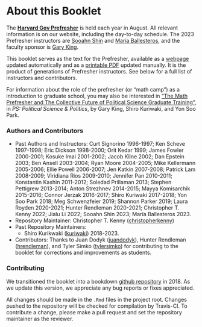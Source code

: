 # About this Booklet {.unnumbered}

The [**Harvard Gov Prefresher**](https://projects.iq.harvard.edu/prefresher) is held each year in August. All relevant information is on our website, including the day-to-day schedule. The 2023 Prefresher instructors are [Sooahn Shin](http://sooahnshin.com/) and [María Ballesteros](https://scholar.harvard.edu/mariaballesteros/home), and the faculty sponsor is [Gary King](https://gking.harvard.edu).

This booklet serves as the text for the Prefresher, available as a [webpage](https://iqss.github.io/prefresher/) updated automatically and as a [printable PDF](https://github.com/IQSS/prefresher/releases) updated manually. It is the product of generations of Prefresher instructors. See below for a full list of instructors and contributors.

For information about the role of the prefresher (or "math camp") as a introduction to graduate school, you may also be interested in ["The Math Prefresher and The Collective Future of Political Science Graduate Training"](https://gking.harvard.edu/prefresher), in *PS: Political Science & Politics*, by Gary King, Shiro Kuriwaki, and Yon Soo Park.

### Authors and Contributors {.unnumbered}

-   Past Authors and Instructors: Curt Signorino 1996-1997; Ken Scheve 1997-1998; Eric Dickson 1998-2000; Orit Kedar 1999; James Fowler 2000-2001; Kosuke Imai 2001-2002; Jacob Kline 2002; Dan Epstein 2003; Ben Ansell 2003-2004; Ryan Moore 2004-2005; Mike Kellermann 2005-2006; Ellie Powell 2006-2007; Jen Katkin 2007-2008; Patrick Lam 2008-2009; Viridiana Rios 2009-2010; Jennifer Pan 2010-2011; Konstantin Kashin 2011-2012; Soledad Prillaman 2013; Stephen Pettigrew 2013-2014; Anton Strezhnev 2014-2015; Mayya Komisarchik 2015-2016; Connor Jerzak 2016-2017; Shiro Kuriwaki 2017-2018; Yon Soo Park 2018; Meg Schwenzfeier 2019; Shannon Parker 2019; Laura Royden 2020-2021; Hunter Rendleman 2020-2021; Christopher T. Kenny 2022; Jialu Li 2022; Sooahn Shin 2023; María Ballesteros 2023.
-   Repository Maintainer: Christopher T. Kenny ([christopherkenny](https://github.com/christopherkenny))
-   Past Repository Maintainers:
    -   Shiro Kurikwaki ([kuriwaki](https://github.com/kuriwaki)) 2018-2023.
-   Contributors: Thanks to Juan Dodyk ([juandodyk](https://github.com/juandodyk)), Hunter Rendleman ([hrendleman](https://github.com/hrendleman)), and Tyler Simko ([tylersimko](https://github.com/tylersimko)) for contributing to the booklet for corrections and improvements as students.

### Contributing {.unnumbered}

We transitioned the booklet into a bookdown [github repository](https://github.com/IQSS/prefresher) in 2018. As we update this version, we appreciate any bug reports or fixes appreciated.

All changes should be made in the `.Rmd` files in the project root. Changes pushed to the repository will be checked for compilation by Travis-CI. To contribute a change, please make a pull request and set the repository maintainer as the reviewer.
